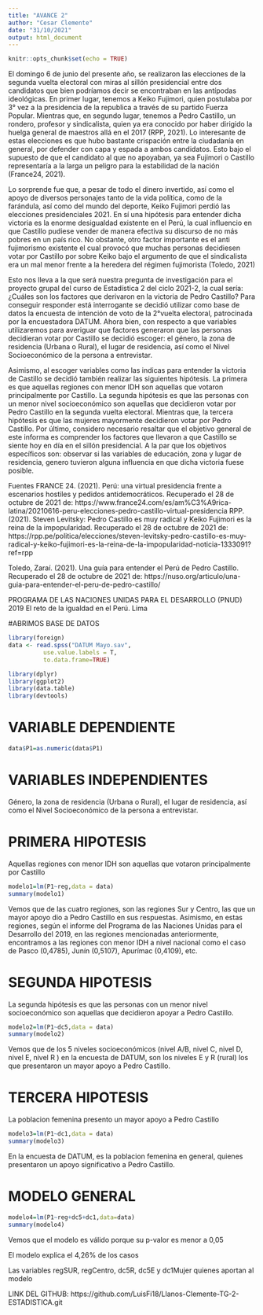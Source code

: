 ---
title: "AVANCE 2"
author: "Cesar Clemente"
date: "31/10/2021"
output: html_document
---

```{r setup, include=FALSE}
knitr::opts_chunk$set(echo = TRUE)
```

El domingo 6 de junio del presente año, se realizaron las elecciones de la segunda vuelta electoral con miras al sillón presidencial entre dos candidatos que bien podríamos decir se encontraban en las antípodas ideológicas.  En primer lugar, tenemos a Keiko Fujimori, quien postulaba por 3° vez a la presidencia de la republica a través de su partido Fuerza Popular. Mientras que, en segundo lugar, tenemos a Pedro Castillo, un rondero, profesor y sindicalista, quien ya era conocido por haber dirigido la huelga general de maestros allá en el 2017 (RPP, 2021). Lo interesante de estas elecciones es que hubo bastante crispación entre la ciudadanía en general, por defender con capa y espada a ambos candidatos. Esto bajo el supuesto de que el candidato al que no apoyaban, ya sea Fujimori o Castillo representaría a la larga un peligro para la estabilidad de la nación (France24, 2021). 

Lo sorprende fue que, a pesar de todo el dinero invertido, así como el apoyo de diversos personajes tanto de la vida política, como de la farándula, así como del mundo del deporte, Keiko Fujimori perdió las elecciones presidenciales 2021. En sí una hipótesis para entender dicha victoria es la enorme desigualdad existente en el Perú, la cual influencio en que Castillo pudiese vender de manera efectiva su discurso de no más pobres en un país rico. No obstante, otro factor importante es el anti fujimorismo existente el cual provocó que muchas personas decidiesen votar por Castillo por sobre Keiko bajo el argumento de que el sindicalista era un mal menor frente a la heredera del régimen fujimorista (Toledo, 2021)

Esto nos lleva a la que será nuestra pregunta de investigación para el proyecto grupal del curso de Estadística 2 del ciclo 2021-2, la cual sería: ¿Cuáles son los factores que derivaron en la victoria de Pedro Castillo? Para conseguir responder está interrogante se decidió utilizar como base de datos la encuesta de intención de voto de la 2°vuelta electoral, patrocinada por la encuestadora DATUM. Ahora bien, con respecto a que variables utilizaremos para averiguar que factores generaron que las personas decidieran votar por Castillo se decidió escoger: el género, la zona de residencia (Urbana o Rural), el lugar de residencia, así como el Nivel Socioeconómico de la persona a entrevistar.  

Asimismo, al escoger variables como las indicas para entender la victoria de Castillo se decidió también realizar las siguientes hipótesis. La primera es que aquellas regiones con menor IDH son aquellas que votaron principalmente por Castillo. La segunda hipótesis es que las personas con un menor nivel socioeconómico son aquellas que decidieron votar por Pedro Castillo en la segunda vuelta electoral. Mientras que, la tercera hipótesis es que las mujeres mayormente decidieron votar por Pedro Castillo. Por último, considero necesario resaltar que el objetivo general de este informa es comprender los factores que llevaron a que Castillo se siente hoy en día en el sillón presidencial. A la par que los objetivos específicos son: observar si las variables de educación, zona y lugar de residencia, genero tuvieron alguna influencia en que dicha victoria fuese posible. 

Fuentes
FRANCE 24. (2021). Perú: una virtual presidencia frente a escenarios hostiles y pedidos antidemocráticos. Recuperado el 28 de octubre de 2021 de: https://www.france24.com/es/am%C3%A9rica-latina/20210616-peru-elecciones-pedro-castillo-virtual-presidencia 
RPP. (2021). Steven Levitsky: Pedro Castillo es muy radical y Keiko Fujimori es la reina de la impopularidad. Recuperado el 28 de octubre de 2021 de: https://rpp.pe/politica/elecciones/steven-levitsky-pedro-castillo-es-muy-radical-y-keiko-fujimori-es-la-reina-de-la-impopularidad-noticia-1333091?ref=rpp 

Toledo, Zaraí. (2021). Una guía para entender el Perú de Pedro Castillo. Recuperado el 28 de octubre de 2021 de: https://nuso.org/articulo/una-guia-para-entender-el-peru-de-pedro-castillo/ 

PROGRAMA DE LAS NACIONES UNIDAS PARA EL DESARROLLO (PNUD)
2019	El reto de la igualdad en el Perú. Lima




#ABRIMOS BASE DE DATOS
```{r} 
library(foreign)
data <- read.spss("DATUM Mayo.sav",
          use.value.labels = T, 
          to.data.frame=TRUE)
```

```{r}
library(dplyr)
library(ggplot2)
library(data.table)
library(devtools)
```



# VARIABLE DEPENDIENTE
```{r}
data$P1=as.numeric(data$P1)
```

# VARIABLES INDEPENDIENTES
Género, la zona de residencia (Urbana o Rural), el lugar de residencia, así como el Nivel Socioeconómico de la persona a entrevistar.




# PRIMERA HIPOTESIS

Aquellas regiones con menor IDH son aquellas que votaron principalmente por Castillo

```{r}
modelo1=lm(P1~reg,data = data)
summary(modelo1)
```

Vemos que de las cuatro regiones, son las regiones Sur y Centro, las que un mayor apoyo dio a Pedro Castillo en sus respuestas. Asimismo, en estas regiones, según el informe del Programa de las Naciones Unidas para el Desarrollo del 2019, en las regiones mencionadas anteriormente, encontramos a las regiones con menor IDH a nivel nacional como el caso de Pasco (0,4785), Junín (0,5107), Apurímac (0,4109), etc.

# SEGUNDA HIPOTESIS
La segunda hipótesis es que las personas con un menor nivel socioeconómico son aquellas que decidieron apoyar a Pedro Castillo.

```{r}
modelo2=lm(P1~dc5,data = data)
summary(modelo2)
```

Vemos que de los 5 niveles socioeconómicos (nivel A/B, nivel C, nivel D, nivel E, nivel R ) en la encuesta de DATUM, son los niveles E y R (rural) los que presentaron un mayor apoyo a Pedro Castillo. 

# TERCERA HIPOTESIS
La poblacion femenina presento un mayor apoyo a  Pedro Castillo

```{r}
modelo3=lm(P1~dc1,data = data)
summary(modelo3)
```

En la encuesta de DATUM, es la poblacion femenina en general, quienes presentaron un apoyo significativo a Pedro Castillo. 

# MODELO GENERAL
```{r}
modelo4=lm(P1~reg+dc5+dc1,data=data)
summary(modelo4)
```

Vemos que el modelo es válido porque su p-valor es menor a 0,05

El modelo explica el 4,26% de los casos

Las variables regSUR, regCentro, dc5R, dc5E y dc1Mujer quienes aportan al modelo


LINK DEL GITHUB: 
https://github.com/LuisFi18/Llanos-Clemente-TG-2-ESTADISTICA.git







